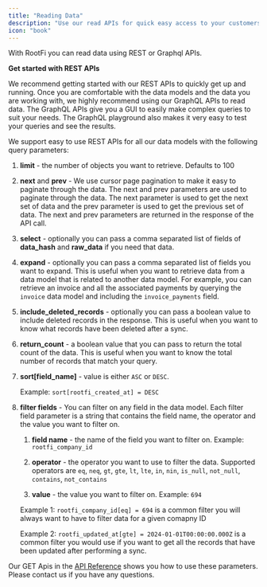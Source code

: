 ```yaml
---
title: "Reading Data"
description: "Use our read APIs for quick easy access to your customers data"
icon: "book"
---
```


With RootFi you can read data using REST or Graphql APIs.

<Note>

**Get started with REST APIs**

We recommend getting started with our REST APIs to quickly get up and running. Once you are comfortable with the data models and the data you are working with, we highly recommend using our GraphQL APIs to read data. The GraphQL APIs give you a GUI to easily make complex queries to suit your needs. The GraphQL playground also makes it very easy to test your queries and see the results.

</Note>

We support easy to use REST APIs for all our data models with the following query parameters:

1. **limit** - the number of objects you want to retrieve. Defaults to 100

2. **next** and **prev** - We use cursor page pagination to make it easy to paginate through the data. The next and prev parameters are used to paginate through the data. The next parameter is used to get the next set of data and the prev parameter is used to get the previous set of data. The next and prev parameters are returned in the response of the API call.

3. **select** - optionally you can pass a comma separated list of fields of **data_hash** and **raw_data** if you need that data.

4. **expand** - optionally you can pass a comma separated list of fields you want to expand. This is useful when you want to retrieve data from a data model that is related to another data model. For example, you can retrieve an invoice and all the associated payments by querying the `invoice` data model and including the `invoice_payments` field.

5. **include_deleted_records** - optionally you can pass a boolean value to include deleted records in the response. This is useful when you want to know what records have been deleted after a sync.

6. **return_count** - a boolean value that you can pass to return the total count of the data. This is useful when you want to know the total number of records that match your query.

7. **sort[field_name]** - value is either `ASC` or `DESC`.

   Example: `sort[rootfi_created_at] = DESC`

8. **filter fields** - You can filter on any field in the data model. Each filter field parameter is a string that contains the field name, the operator and the value you want to filter on.

   1. **field name** - the name of the field you want to filter on. Example: `rootfi_company_id`
   2. **operator** - the operator you want to use to filter the data.
      Supported operators are `eq`, `neq`, `gt`, `gte`, `lt`, `lte`, `in`, `nin`, `is_null`, `not_null`, `contains`, `not_contains`

   3. **value** - the value you want to filter on. Example: `694`

   Example 1: `rootfi_company_id[eq] = 694` is a common filter you will always want to have to filter data for a given comapny ID

   Example 2: `rootfi_updated_at[gte] = 2024-01-01T00:00:00.000Z` is a common filter you would use if you want to get all the records that have been updated after performing a sync.

Our GET Apis in the [API Reference](/api-reference/v3/accounting/accounts/get-all-accounts) shows you how to use these parameters. Please contact us if you have any questions.
